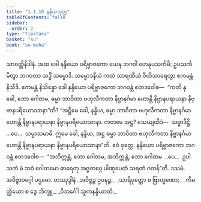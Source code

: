 ```yaml
---
title: "1.1.10 နန္ဒိယသုတ္တ"
tableOfContents: false
sidebar:
  order: 2
type: "tipitaka"
basket: "su"
book: "sn-maha"
---
```



<DynamicBreadcrumb />

<Division number="10" book="sn-maha">

<Paragraph number="55" book="sn-maha">
သာဝတ္ထိနိဒါနံ. အထ ခေါ နန္ဒိယော ပရိဗ္ဗာဇကော ယေန ဘဂဝါ တေနုပသင်္ကမိ; ဥပသင်္ကမိတွာ ဘဂဝတာ သဒ္ဓိံ သမ္မောဒိ. သမ္မောဒနီယံ ကထံ သာရဏီယံ ဝီတိသာရေတွာ ဧကမန္တံ နိသီဒိ. ဧကမန္တံ နိသိန္နော ခေါ နန္ဒိယော ပရိဗ္ဗာဇကော ဘဂဝန္တံ ဧတဒဝေါစ—  “ကတိ နု ခေါ, ဘော ဂေါတမ, ဓမ္မာ ဘာဝိတာ ဗဟုလီကတာ နိဗ္ဗာနင်္ဂမာ ဟောန္တိ နိဗ္ဗာနပရာယနာ နိဗ္ဗာနပရိယောသာနာ”တိ?
</Paragraph>

<Paragraph number="56" book="sn-maha">
“အဋ္ဌိမေ ခေါ, နန္ဒိယ, ဓမ္မာ ဘာဝိတာ ဗဟုလီကတာ နိဗ္ဗာနင်္ဂမာ ဟောန္တိ နိဗ္ဗာနပရာယနာ နိဗ္ဗာနပရိယောသာနာ. ကတမေ အဋ္ဌ? သေယျထိဒံ—  သမ္မာဒိဋ္ဌိ …ပေ…  သမ္မာသမာဓိ. ဣမေ ခေါ, နန္ဒိယ, အဋ္ဌ ဓမ္မာ ဘာဝိတာ ဗဟုလီကတာ နိဗ္ဗာနင်္ဂမာ ဟောန္တိ နိဗ္ဗာနပရာယနာ နိဗ္ဗာနပရိယောသာနာ”တိ. ဧဝံ ဝုတ္တေ, နန္ဒိယော ပရိဗ္ဗာဇကော ဘဂဝန္တံ ဧတဒဝေါစ—  “အဘိက္ကန္တံ, ဘော ဂေါတမ, အဘိက္ကန္တံ, ဘော ဂေါတမ …ပေ…  ဥပါသကံ မံ ဘဝံ ဂေါတမော ဓာရေတု အဇ္ဇတဂ္ဂေ ပါဏုပေတံ သရဏံ ဂတန်”တိ.

</Paragraph>
</Division>

<Paragraph number="57" type="center" book="sn-maha">
ဒသမံ.



</Paragraph>

<Paragraph number="58" type="center" book="sn-maha">
အဝိဇ္ဇာဝဂ္ဂေါ ပဌမော.



</Paragraph>

<Paragraph number="59" type="center" book="sn-maha">
တဿုဒ္ဒါနံ


</Paragraph>

<Paragraph number="60" type="verses" book="sn-maha">
_အဝိဇ္ဇဉ္စ ဥပဍ္ဎဉ္စ,_  
_သာရိပုတ္တော စ ဗြာဟ္မဏော;_  
_ကိမတ္ထိယော စ ဒွေ ဘိက္ခူ,_  
_ဝိဘင်္ဂေါ သူကနန္ဒိယာတိ._
</Paragraph>
